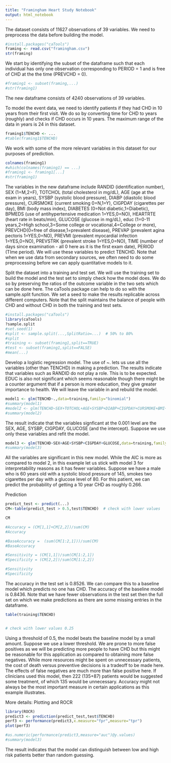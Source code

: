 ```yaml
---
title: "Framingham Heart Study Notebook"
output: html_notebook
---
```


The dataset consists of 11627 observations of 39 variables. 
We need to preprocess the data before building the model. 

```r
#install.packages("caTools")
framing <- read.csv("framingham.csv")
str(framing)
```
We start by identifying the subset of the dataframe such that each individual
has only one observation corresponding to PERIOD = 1 and is free of CHD at the the time (PREVCHD = 0). 

```r
#framing1 <- subset(framing,...)
#str(framing1)
```


The new dataframe consists of 4240 observations of 39 variables.


To model the event data, we need to identify patients if they had CHD in 10 years from their first visit. We do so by converting time for CHD to years (roughly) and checks if CHD occurs in 10 years. The maximum range of the data in years is 24 in this dataset.



```r
framing1$TENCHD <- ...
#table(framing1$TENCHD)

```

We work with some of the more relevant variables in this dataset for our purposes of prediction.


```r
colnames(framing1)
#which(colnames(framing1) == ...)
#framing1 <- framing1[...]
#str(framing1)
```
The variables in the new dataframe include RANDID (identification number), SEX (1=M,2=F), TOTCHOL (total cholesterol in mg/dL), AGE (age at the exam in years), SYSBP (systolic blood pressure), DIABP (diastolic blood pressure), CURSMOKE (current smoking 0=N,1=Y), CIGPDAY (cigarettes per day), BMI (body mass index), DIABETES (0=Not diabetic,1=Diabetic), BPMEDS (use of antihypertensive medication 1=YES,0=NO), HEARTRTE (heart rate in beats/min), GLUCOSE (glucose in mg/dL), educ (1=0-11 years,2=High school,3=Some college or vocational,4=College or more), PREVCHD(0=free of disease,1=prevalent disease), PREVAP (prevalent agina pectoris 1=YES,0=NO), PREVMI (prevalent myocardial infection 1=YES,0=NO), PREVSTRK (prevalent stroke 1=YES,0=NO), TIME (number of days since examination - all 0 here as it is the first exam date), PERIOD (TIme period). We will use these variables to predict TENCHD. Note that when we use data from secondary sources, we often need to do some preprocessing before we can apply quantitative models to it.

Split the dataset into a training and test set. We will use the training set to build the model and the test set to simply check how the model does. We do so by preserving the ratios of the outcome variable in the two sets which can be done here. The caTools package can help to do so with the sample.split function. We set a seed to make the results replicable across different computers. Note that the split maintains the balance of people with CHD and without CHD in both the training and test sets.
```r
#install.packages("caTools")
library(caTools)
?sample.split
#set.seed(1)
#split <- sample.split(...,SplitRatio=...)  # 50% to 80%
#split
#training <- subset(framing1,split==TRUE)
#test <- subset(framing1,split==FALSE)
#mean(...)

```
Develop a logistic regression model. The use of ~. lets us use all the variables (other than TENCHD) in making a prediction. The results indicate that variables such as RANDID do not play a role. This is to be expected. EDUC is also not significant which seems reasonable though there might be a counter argument that if a person is more education, they give greater importance to health. We will leave the variable in and rebuild the model. 
```r
model1 <- glm(TENCHD~.,data=training,family="binomial")
#summary(model1)
#model2 <- glm(TENCHD~SEX+TOTCHOL+AGE+SYSBP+DIABP+CIGPDAY+CURSMOKE+BMI+DIABETES+BPMEDS+HEARTRTE+GLUCOSE+educ+PREVSTRK+PREVHYP,data=training,family="binomial")
#summary(model2)
```
The result indicate that the variables signficant at the 0.001 level are the SEX, AGE, SYSBP, CIGPDAY, GLUCOSE (and the intercept). Suppose we use only these variables and refit the model.
```r
model3 <- glm(TENCHD~SEX+AGE+SYSBP+CIGPDAY+GLUCOSE,data=training,family="binomial")
#summary(model3)
```



All the variables are significant in this new model. While the AIC is more as compared to model 2, in this example let us stick with model 3 for interpretability reasons as it has fewer variables.
Suppose we have a male who is 60 years old with a systolic blood pressure of 145, smokes two cigarettes per day with a glucose level of 80. For this patient, we can predict the probability of getting a 10 year CHD as roughly 0.266.

Prediction 


```r
predict_test <- predict(...)
CM<-table(predict_test > 0.5,test$TENCHD)  # check with lower values

CM

#Accuracy = (CM[1,1]+CM[2,2])/sum(CM)
#Accuracy

#BaseAccuracy =  (sum(CM[1:2,1]))/sum(CM)
#BaseAccuracy

#Sensitivity = (CM[1,1])/sum(CM[1:2,1])
#Specificity = (CM[2,2])/sum(CM[1:2,2])

#Sensitivity
#Specificity


```
The accuracy in the test set is 0.8526. We can compare this to a baseline model which predicts no one has CHD. The accuracy of the baseline model is 0.8436. Note that we have fewer observations in the test set then the full set on which we make predictions as there are some missing entries in the dataframe.
```r
table(training$TENCHD)


# check with lower values 0.25

```
Using a threshold of 0.5, the model beats the baseline model by a small amount. Suppose we use a lower threshold. We are prone to more false positives as we will be predicting more people to have CHD but this might be reasonable for this application as compared to obtaining more false negatives. While more resources might be spent on unnecessary patients, the cost of death versus preventive decisions is a tradeoff to be made here. The effects of false negatives are much more than false positive here. If clinicians used this model, then 222 (135+87) patients would be suggested some treatment, of which 135 would be unnecessary. Accuracy might not always be the most important measure in certain applications as this example illustrates.

More details: Plotting and ROCR
```r
library(ROCR)
predict3 <- prediction(predict_test,test$TENCHD)
perf3 <- performance(predict3,x.measure="fpr",measure="tpr")
plot(perf3)
```
```r
#as.numeric(performance(predict3,measure="auc")@y.values)
#summary(model3)
```
The result indicates that the model can distinguish between low and high risk patients better than random guessing.
